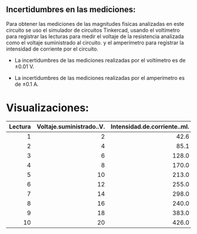 ## Incertidumbres en las mediciones:

Para obtener las mediciones de las magnitudes físicas analizadas en este circuito se uso el simulador de circuitos Tinkercad, usando el voltímetro para registrar las lecturas para medir el voltaje de la resistencia analizada como el voltaje suministrado al circuito. y el amperímetro para registrar la intensidad de corriente por el circuito.

-   La incertidumbres de las mediciones realizadas por el voltímetro es de $\pm 0.01$ V.

-   La incertidumbres de las mediciones realizadas por el amperímetro es de $\pm 0.1$ A.


# Visualizaciones:

| Lectura | Voltaje.suministrado..V. | Intensidad.de.corriente..mI. | Voltaje.de.la.resistencia..V. |
|-----------------:|-----------------:|------------------:|------------------:|
|       1 |                        2 |                         42.6 |                             2 |
|       2 |                        4 |                         85.1 |                             4 |
|       3 |                        6 |                        128.0 |                             6 |
|       4 |                        8 |                        170.0 |                             8 |
|       5 |                       10 |                        213.0 |                            10 |
|       6 |                       12 |                        255.0 |                            12 |
|       7 |                       14 |                        298.0 |                            14 |
|       8 |                       16 |                        240.0 |                            16 |
|       9 |                       18 |                        383.0 |                            18 |
|      10 |                       20 |                        426.0 |                            20 |
